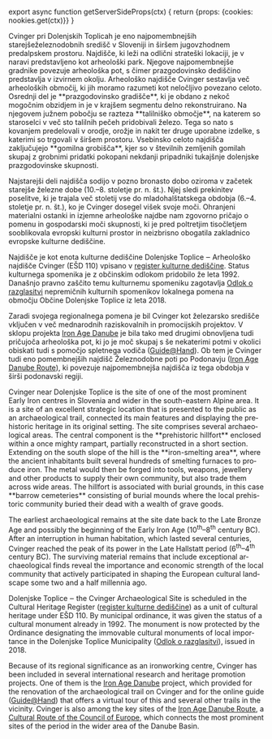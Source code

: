 

export async function getServerSideProps(ctx) {
    return {props: {cookies: nookies.get(ctx)}}
}

<Article lang="si" ssrLang={props.cookies.lang}>
Cvinger pri Dolenjskih Toplicah je eno najpomembnejših starejšeželeznodobnih središč v Sloveniji in širšem jugovzhodnem predalpskem prostoru. Najdišče, ki leži na odlični strateški lokaciji, je v naravi predstavljeno kot arheološki park. Njegove najpomembnejše gradnike povezuje arheološka pot, s čimer prazgodovinsko dediščino predstavlja v izvirnem okolju. Arheološko najdišče Cvinger sestavlja več arheoloških območij, ki jih moramo razumeti kot neločljivo povezano celoto. Osrednji del je **prazgodovinsko gradišče**, ki je obdano z nekoč mogočnim obzidjem in je v krajšem segmentu delno rekonstruirano. Na njegovem južnem pobočju se razteza **talilniško območje**, na katerem so staroselci v več sto talilnih pečeh pridobivali železo. Tega so nato s kovanjem predelovali v orodje, orožje in nakit ter druge uporabne izdelke, s katerimi so trgovali v širšem prostoru. Vsebinsko celoto najdišča zaključujejo **gomilna grobišča**, kjer so v številnih zemljenih gomilah skupaj z grobnimi pridatki pokopani nekdanji pripadniki tukajšnje dolenjske prazgodovinske skupnosti.

<ArticleImage
    src={panorama}
    caption="Cvinger s prazgodovinskim gradiščem (v sredini) se dviguje nad sotočjem Krke in Radeščice."
/>

Najstarejši deli najdišča sodijo v pozno bronasto dobo oziroma v začetek starejše železne dobe (10.–8. stoletje pr. n. št.). Njej sledi prekinitev poselitve, ki je trajala več stoletij vse do mladohalštatskega obdobja (6.–4. stoletje pr. n. št.), ko je Cvinger dosegel višek svoje moči. Ohranjeni materialni ostanki in izjemne arheološke najdbe nam zgovorno pričajo o pomenu in gospodarski moči skupnosti, ki je pred poltretjim tisočletjem sooblikovala evropski kulturni prostor in neizbrisno obogatila zakladnico evropske kulturne dediščine.

<ArticleImage
    src={pot1}
    caption="Steze, po katerih poteka arheološka pot, se vijejo po mešanem gozdu."
/>

Najdišče je kot enota kulturne dediščine Dolenjske Toplice ‒ Arheološko najdišče Cvinger (EŠD 110) vpisano v [register kulturne dediščine](https://gisportal.gov.si/portal/apps/webappviewer/index.html?id=df5b0c8a300145fda417eda6b0c2b52b&extent=503151.3467%2C67099.7664%2C504812.9333%2C68802.3636%2C3912). Status kulturnega spomenika je z občinskim odlokom pridobilo že leta 1992. Današnjo pravno zaščito temu kulturnemu spomeniku zagotavlja [Odlok o razglasitvi](https://lukaprsina.github.io/cvinger.net/documents/Odlok%20o%20razglasitvi%20kulturnih%20spomenikov%20Dolenjske%20Toplice.pdf) nepremičnih kulturnih spomenikov lokalnega pomena na območju Občine Dolenjske Toplice iz leta 2018.

Zaradi svojega regionalnega pomena je bil Cvinger kot železarsko središče vključen v več mednarodnih raziskovalnih in promocijskih projektov. V sklopu projekta [Iron Age Danube](https://www.iron-age-danube.eu/) je bila tako med drugimi obnovljena tudi pričujoča arheološka pot, ki jo je moč skupaj s še nekaterimi potmi v okolici obiskati tudi s pomočjo spletnega vodiča ([Guide@Hand](https://guideathand.com/en/downloads/iron-age-danube)). Ob tem je Cvinger tudi eno pomembnejših najdišč Železnodobne poti po Podonavju ([Iron Age Danube Route](https://sl.ironagedanuberoute.com/)), ki povezuje najpomembnejša najdišča iz tega obdobja v širši podonavski regiji.
</Article>

<Article lang="en" ssrLang={props.cookies.lang}>
Cvinger near Dolenjske Toplice is the site of one of the most prominent Early Iron centres in Slovenia and wider in the south-eastern Alpine area. It is a site of an excellent strategic location that is presented to the public as an archaeological trail, connected its main features and displaying the prehistoric heritage in its original setting. The site comprises several archaeological areas. The central component is the **prehistoric hillfort** enclosed within a once mighty rampart, partially reconstructed in a short section. Extending on the south slope of the hill is the **iron-smelting area**, where the ancient inhabitants built several hundreds of smelting furnaces to produce iron. The metal would then be forged into tools, weapons, jewellery and other products to supply their own community, but also trade them across wide areas. The hillfort is associated with burial grounds, in this case **barrow cemeteries** consisting of burial mounds where the local prehistoric community buried their dead with a wealth of grave goods. 

<ArticleImage
    src={panorama}
    caption="Cvinger with its prehistoric hillfort (centre) rises above the onfluence of the Krka river and Radeščica stream."
/>

The earliest archaeological remains at the site date back to the Late Bronze Age and possibly the beginning of the Early Iron Age (10<sup>th</sup>–8<sup>th</sup> century BC). After an interruption in human habitation, which lasted several centuries, Cvinger reached the peak of its power in the Late Hallstatt period (6<sup>th</sup>–4<sup>th</sup> century BC). The surviving material remains that include exceptional archaeological finds reveal the importance and economic strength of the local community that actively participated in shaping the European cultural landscape some two and a half millennia ago.

<ArticleImage
    src={pot1}
    caption="The archaeological trail winds through a mixed forest."
/>

Dolenjske Toplice ‒ the Cvinger Archaeological Site is scheduled in the Cultural Heritage Register ([register kulturne dediščine](https://gisportal.gov.si/portal/apps/webappviewer/index.html?id=df5b0c8a300145fda417eda6b0c2b52b&extent=503151.3467%2C67099.7664%2C504812.9333%2C68802.3636%2C3912)) as a unit of cultural heritage under EŠD 110. By municipal ordinance, it was given the status of a cultural monument already in 1992. The monument is now protected by the Ordinance designating the immovable cultural monuments of local importance in the Dolenjske Toplice Municipality ([Odlok o razglasitvi](https://lukaprsina.github.io/cvinger.net/documents/Odlok%20o%20razglasitvi%20kulturnih%20spomenikov%20Dolenjske%20Toplice.pdf)), issued in 2018. 

Because of its regional significance as an ironworking centre, Cvinger has been included in several international research and heritage promotion projects. One of them is the [Iron Age Danube](https://www.iron-age-danube.eu/) project, which provided for the renovation of the archaeological trail on Cvinger and for the online guide ([Guide@Hand](https://guideathand.com/en/downloads/iron-age-danube)) that offers a virtual tour of this and several other trails in the vicinity. Cvinger is also among the key sites of the [Iron Age Danube Route](https://ironagedanuberoute.com/), a [Cultural Route of the Council of Europe](https://www.coe.int/en/web/cultural-routes/iron-age-danube-route), which connects the most prominent sites of the period in the wider area of the Danube Basin.
</Article>